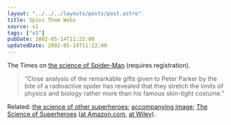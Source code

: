 ```yaml
---
layout: "../../../layouts/posts/post.astro"
title: Spins Them Webs
source: v1
tags: ["v1"]
pubDate: 2002-05-14T11:22:00
updatedDate: 2002-05-14T11:22:00
---
```


The Times on [the science of Spider-Man][1] (requires registration).

> &#8220;Close analysis of the remarkable gifts given to Peter Parker by the bite of a radioactive spider has revealed that they stretch the limits of physics and biology rather more than his famous skin-tight costume.&#8221;

Related: [the science of other superheroes][2]; [accompanying image][3]; [The Science of Superheroes][4] ([at Amazon.com][5], [at Wiley][6]).

[1]: http://www.timesonline.co.uk/newspaper/0,,171-295687,00.html "The Times: Oh, what a tangled web those superheroes weave (requires registration)"
[2]: http://www.timesonline.co.uk/newspaper/0,,171-295688,00.html "The Times: Superman weighed down with problems (requires registration)"
[3]: http://images.thetimes.co.uk/TGD/picture/0,,38475,00.jpg "The Times: Powers of Spider-Man, Superman and Cyclops image"
[4]: http://www.sff.net/people/lgresh/Superheroes.html "The Science of Superheroes on SFF Net"
[5]: http://www.amazon.com/exec/obidos/ASIN/0471024600/ohsky07 "The Science of Superheroes at Amazon.com"
[6]: http://www.wiley.com/cda/product/0,,0471024600,00.html "The Science of Superheroes at Wiley"
